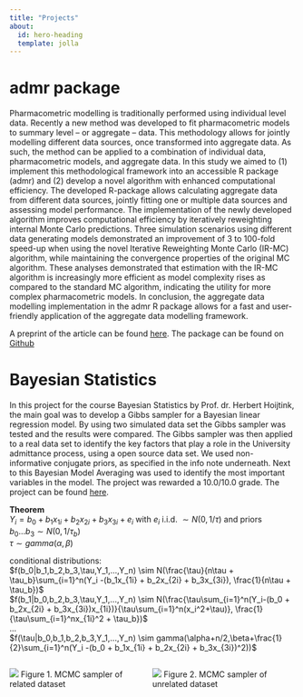 ```yaml
---
title: "Projects"
about:
  id: hero-heading
  template: jolla
---
```



::: {#hero-heading}
# admr package

Pharmacometric modelling is traditionally performed using individual level data. Recently a new method was developed to fit pharmacometric models to summary level – or aggregate – data. This methodology allows for jointly modelling different data sources, once transformed into aggregate data. As such, the method can be applied to a combination of individual data, pharmacometric models, and aggregate data. In this study we aimed to (1) implement this methodological framework into an accessible R package (admr) and (2) develop a novel algorithm with enhanced computational efficiency. The developed R-package allows calculating aggregate data from different data sources, jointly fitting one or multiple data sources and assessing model performance. The implementation of the newly developed algorithm improves computational efficiency by iteratively reweighting internal Monte Carlo predictions. Three simulation scenarios using different data generating models demonstrated an improvement of 3 to 100-fold speed-up when using the novel Iterative Reweighting Monte Carlo (IR-MC) algorithm, while maintaining the convergence properties of the original MC algorithm. These analyses demonstrated that estimation with the IR-MC algorithm is increasingly more efficient as model complexity rises as compared to the standard MC algorithm, indicating the utility for more complex pharmacometric models. In conclusion, the aggregate data modelling implementation in the admr R package allows for a fast and user-friendly application of the aggregate data modelling framework. 

A preprint of the article can be found [here](https://www.biorxiv.org/content/10.1101/2025.10.28.685047v1). 
The package can be found on [Github](https://github.com/vanhasseltlab/admr) 



# Bayesian Statistics

In this project for the course Bayesian Statistics by Prof. dr. Herbert Hoijtink, the main goal was to develop a Gibbs sampler for a Bayesian linear regression model. By using two simulated data set the Gibbs sampler was tested and the results were compared. The Gibbs sampler was then applied to a real data set to identify the key factors that play a role in the University admittance process, using a open source data set. We used non-informative conjugate priors, as specified in the info note underneath. Next to this Bayesian Model Averaging was used to identify the most important variables in the model. The project was rewarded a 10.0/10.0 grade. The project can be found [here](Bayes.pdf).

::: {.callout-note collapse="true"}
**Theorem**\
$Y_i = b_0 + b_1x_{1i} + b_2x_{2i} + b_3x_{3i} + e_i$ with $e_i$ i.i.d. $\sim N(0,1/\tau)$ and priors\
$b_0 ... b_3 \sim N(0,1/\tau_b)$\
$\tau \sim gamma(\alpha, \beta)$\

conditional distributions:\
$f(b_0|b_1,b_2,b_3,\tau,Y_1,...,Y_n) \sim N(\frac{\tau}{n\tau + \tau_b}\sum_{i=1}^n(Y_i -(b_1x_{1i} + b_2x_{2i} + b_3x_{3i}), \frac{1}{n\tau + \tau_b})$\
$f(b_1|b_0,b_2,b_3,\tau,Y_1,...,Y_n) \sim N(\frac{\tau\sum_{i=1}^n(Y_i-(b_0 + b_2x_{2i} + b_3x_{3i})x_{1i})}{\tau\sum_{i=1}^n(x_i^2+\tau)}, \frac{1}{\tau\sum_{i=1}^nx_{1i}^2 + \tau_b})$ \
\...\
$f(\tau|b_0,b_1,b_2,b_3,Y_1,...,Y_n) \sim gamma(\alpha+n/2,\beta+\frac{1}{2}\sum_{i=1}^n(Y_i -(b_0 + b_1x_{1i} + b_2x_{2i} + b_3x_{3i})^2))$
:::

:::

::: columns
::: {.column width="50%"}
![](images/trace_plots.png) Figure 1. MCMC sampler of related dataset
:::

::: {.column width="50%"}
![](images/trace_plots-2.png) Figure 2. MCMC sampler of unrelated dataset
:::


# 
:::



